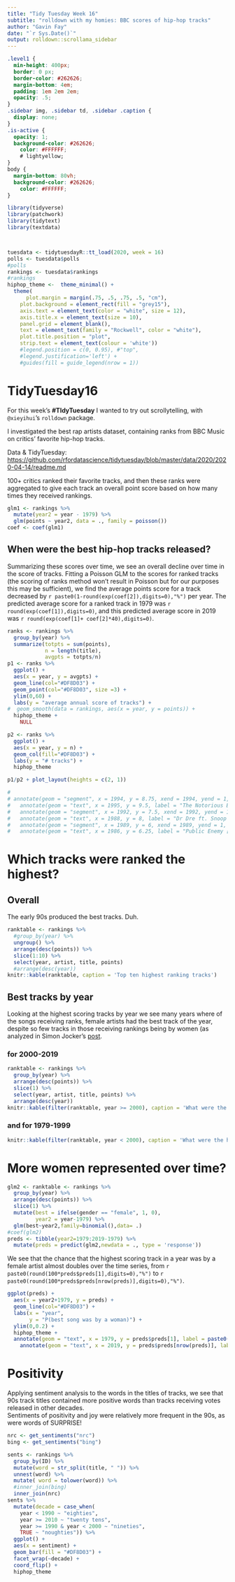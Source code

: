 ```yaml
---
title: "Tidy Tuesday Week 16"
subtitle: "rolldown with my homies: BBC scores of hip-hop tracks"
author: "Gavin Fay"
date: "`r Sys.Date()`"
output: rolldown::scrollama_sidebar
---
```


```css
.level1 {
  min-height: 400px;
  border: 0 px;
  border-color: #262626;
  margin-bottom: 4em;
  padding: 1em 2em 2em;
  opacity: .5;
}
.sidebar img, .sidebar td, .sidebar .caption {
  display: none;
}
.is-active {
  opacity: 1;
  background-color: #262626;
    color: #FFFFFF;
    # lightyellow;
}
body {
  margin-bottom: 80vh;
  background-color: #262626;
    color: #FFFFFF;
}
```


```r
library(tidyverse)
library(patchwork)
library(tidytext)
library(textdata)



tuesdata <- tidytuesdayR::tt_load(2020, week = 16)
polls <- tuesdata$polls
#polls
rankings <- tuesdata$rankings
#rankings
hiphop_theme <-  theme_minimal() +
  theme(
      plot.margin = margin(.75, .5, .75, .5, "cm"),
    plot.background = element_rect(fill = "grey15"),
    axis.text = element_text(color = "white", size = 12),
    axis.title.x = element_text(size = 10),
    panel.grid = element_blank(),
    text = element_text(family = "Rockwell", color = "white"),
    plot.title.position = "plot",
    strip.text = element_text(colour = 'white'))
    #legend.position = c(0, 0.95), #"top",
    #legend.justification='left') +
    #guides(fill = guide_legend(nrow = 1))

```

# TidyTuesday16

For this week's __#TIdyTuesday__ I wanted to try out scrollytelling, with `@xieyihui`'s `rolldown` package.  

I investigated the best rap artists dataset, containing ranks from BBC Music on critics' favorite hip-hop tracks.    

Data & TidyTuesday:  
<https://github.com/rfordatascience/tidytuesday/blob/master/data/2020/2020-04-14/readme.md>

100+ critics ranked their favorite tracks, and then these ranks were aggregated to give each track an overall point score based on how many times they received rankings.  

```r
glm1 <- rankings %>% 
  mutate(year2 = year - 1979) %>% 
  glm(points ~ year2, data = ., family = poisson()) 
coef <- coef(glm1)
```


## When were the best hip-hop tracks released?

Summarizing these scores over time, we see an overall decline over time in the score of tracks. Fitting a Poisson GLM to the scores for ranked tracks (the scoring of ranks method won't result in Poisson but for our purposes this may be sufficient), we find the average points score for a track decreased by `r paste0(1-round(exp(coef[2]),digits=0),"%")` per year. The predicted average score for a ranked track in 1979 was `r round(exp(coef[1]),digits=0)`, and this predicted average score in 2019 was `r round(exp(coef[1]+ coef[2]*40),digits=0)`.  

```r
ranks <- rankings %>% 
  group_by(year) %>% 
  summarize(totpts = sum(points),
            n = length(title),
            avgpts = totpts/n)
p1 <- ranks %>% 
  ggplot() +
  aes(x = year, y = avgpts) +
  geom_line(col="#DF8D03") +
  geom_point(col="#DF8D03", size =3) +
  ylim(0,60) +
  labs(y = "average annual score of tracks") +
#  geom_smooth(data = rankings, aes(x = year, y = points)) +
  hiphop_theme +
    NULL

p2 <- ranks %>% 
  ggplot() +
  aes(x = year, y = n) +
  geom_col(fill="#DF8D03") +
  labs(y = "# tracks") +
  hiphop_theme

p1/p2 + plot_layout(heights = c(2, 1))

# 
# annotate(geom = "segment", x = 1994, y = 8.75, xend = 1994, yend = 1, colour = "gold3", arrow = arrow(length = unit(3, "mm"))) +
#   annotate(geom = "text", x = 1995, y = 9.5, label = "The Notorious B.I.G. [Juicy] \n& Nas [N.Y. State Of Mind]", size = 3, colour = "gold3", fontface = "bold", family = "Fredoka One") +
#   annotate(geom = "segment", x = 1992, y = 7.5, xend = 1992, yend = 1, colour = "gold3", arrow = arrow(length = unit(2.5, "mm"))) +
#   annotate(geom = "text", x = 1988, y = 8, label = "Dr Dre ft. Snoop Doggy Dogg [Nuthin’ But A ‘G’ Thang] \n & The Pharcyde [Passin’ Me By]", size = 3, colour = "gold3", fontface = "bold", family = "Fredoka One") +
#   annotate(geom = "segment", x = 1989, y = 6, xend = 1989, yend = 1, colour = "gold3", arrow = arrow(length = unit(2.5, "mm"))) +
#   annotate(geom = "text", x = 1986, y = 6.25, label = "Public Enemy [Fight The Power]", size = 3, colour = "gold3", fontface = "bold", family = "Fredoka One") +

```



# Which tracks were ranked the highest?

## Overall

The early 90s produced the best tracks. Duh.  

```r
ranktable <- rankings %>%
  #group_by(year) %>% 
  ungroup() %>% 
  arrange(desc(points)) %>% 
  slice(1:10) %>% 
  select(year, artist, title, points) 
  #arrange(desc(year))
knitr::kable(ranktable, caption = 'Top ten highest ranking tracks')
```


## Best tracks by year

Looking at the highest scoring tracks by year we see many years where of the songs receiving ranks, female artists had the best track of the year, despite so few tracks in those receiving rankings being by women (as analyzed in Simon Jocker's [post]("https://blog.datawrapper.de/best-hip-hop-songs-of-all-time-visualized/").  


### for 2000-2019
```r
ranktable <- rankings %>%
  group_by(year) %>% 
  arrange(desc(points)) %>% 
  slice(1) %>% 
  select(year, artist, title, points) %>% 
  arrange(desc(year))
knitr::kable(filter(ranktable, year >= 2000), caption = 'What were the highest ranked songs each year?')
```

### and for 1979-1999

```r
knitr::kable(filter(ranktable, year < 2000), caption = 'What were the highest ranked songs each year?')
```



# More women represented over time?

```r
glm2 <- ranktable <- rankings %>%
  group_by(year) %>% 
  arrange(desc(points)) %>% 
  slice(1) %>% 
  mutate(best = ifelse(gender == "female", 1, 0),
         year2 = year-1979) %>% 
  glm(best~year2,family=binomial(),data= .) 
#coef(glm2)
preds <- tibble(year2=1979:2019-1979) %>% 
  mutate(preds = predict(glm2,newdata = ., type = 'response'))
```

We see that the chance that the highest scoring track in a year was by a female artist almost doubles over the time series, from  `r paste0(round(100*preds$preds[1],digits=0),"%")` to `r paste0(round(100*preds$preds[nrow(preds)],digits=0),"%")`.  
```r
ggplot(preds) +
  aes(x = year2+1979, y = preds) +
  geom_line(col="#DF8D03") +
  labs(x = "year",
       y = "P(best song was by a woman)") +
  ylim(0,0.2) +
  hiphop_theme +
  annotate(geom = "text", x = 1979, y = preds$preds[1], label = paste0(round(100*preds$preds[1],digits=0),"%"), size = 3, colour = "#FFFFFF", fontface = "bold") +
    annotate(geom = "text", x = 2019, y = preds$preds[nrow(preds)], label = paste0(round(100*preds$preds[nrow(preds)],digits=0),"%"), size = 3, colour = "#FFFFFF", fontface = "bold")
```



# Positivity

Applying sentiment analysis to the words in the titles of tracks, we see that 90s track titles contained more positive words than tracks receiving votes released in other decades.  
Sentiments of positivity and joy were relatively more frequent in the 90s, as were words of SURPRISE!  
```r

nrc <- get_sentiments("nrc")
bing <- get_sentiments("bing")

sents <- rankings %>%
  group_by(ID) %>%
  mutate(word = str_split(title, " ")) %>% 
  unnest(word) %>% 
  mutate( word = tolower(word)) %>% 
  #inner_join(bing)
  inner_join(nrc)
sents %>% 
  mutate(decade = case_when(
    year < 1990 ~ "eighties",
    year >= 2010 ~ "twenty tens",
    year >= 1990 & year < 2000 ~ "nineties",
    TRUE ~ "noughties")) %>% 
  ggplot() +
  aes(x = sentiment) +
  geom_bar(fill = "#DF8D03") +
  facet_wrap(~decade) +
  coord_flip() +
  hiphop_theme
```

